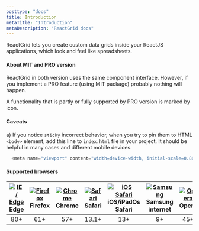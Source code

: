 ```yaml
---
posttype: "docs"
title: Introduction
metaTitle: "Introduction"
metaDescription: "ReactGrid docs"
---
```


ReactGrid lets you create custom data grids inside your ReactJS applications, which look and feel like spreadsheets.

#### About MIT and PRO version

ReactGrid in both version uses the same component interface. However, if you implement a PRO feature (using MIT package) 
probably nothing will happen. 

A functionality that is partly or fully supported by PRO version is marked by <i class="fas fa-rocket fa-lg"></i> icon.

#### Caveats
a) If you notice `sticky` incorrect behavior, when you try to pin them to HTML `<body>` element, add this line to `index.html` file in your project.
It should be helpful in many cases and different mobile devices.

```ts
  <meta name="viewport" content="width=device-width, initial-scale=0.86, maximum-scale=5.0, minimum-scale=0.86">
```

#### Supported browsers

| [<img src="https://raw.githubusercontent.com/alrra/browser-logos/master/src/edge/edge_48x48.png" alt="IE / Edge"  />](http://godban.github.io/browsers-support-badges/) Edge | [<img src="https://raw.githubusercontent.com/alrra/browser-logos/master/src/firefox/firefox_48x48.png" alt="Firefox"  />](http://godban.github.io/browsers-support-badges/) Firefox | [<img src="https://raw.githubusercontent.com/alrra/browser-logos/master/src/chrome/chrome_48x48.png" alt="Chrome"  />](http://godban.github.io/browsers-support-badges/) Chrome | [<img src="https://raw.githubusercontent.com/alrra/browser-logos/master/src/safari/safari_48x48.png" alt="Safari" />](http://godban.github.io/browsers-support-badges/) Safari | [<img src="https://raw.githubusercontent.com/alrra/browser-logos/master/src/safari-ios/safari-ios_48x48.png" alt="iOS Safari" />](http://godban.github.io/browsers-support-badges/) iOS/iPadOs Safari | [<img src="https://raw.githubusercontent.com/alrra/browser-logos/master/src/samsung-internet/samsung-internet_48x48.png" alt="Samsung"/>](http://godban.github.io/browsers-support-badges/) Samsung internet | [<img src="https://raw.githubusercontent.com/alrra/browser-logos/master/src/opera/opera_48x48.png" alt="Opera" />](http://godban.github.io/browsers-support-badges/) Opera |
| :-: | :-: | :-: | :-: | :-: | :-: | :-:|
| 80+ | 61+ | 57+ | 13.1+ | 13+ | 9+ | 45+ |
